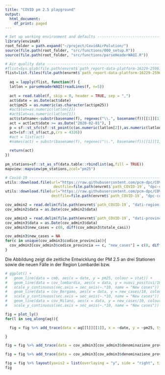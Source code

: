 ```yaml
---
title: "COVID pm 2.5 playground"
output:
  html_document:
    df_print: paged
---
```


```r
# Set up working environment and defaults --------------------------------------
library(envimaR)
root_folder = path.expand("~/project/CovidAirPolution/")
source(file.path(root_folder, "src/functions/000_setup.R"))
source(file.path(root_folder, "src/functions/parseHeaderWAQI.R"))

# Air quality data -------------------------------------------------------------
#flist=Sys.glob(file.path(envrmt$`path_report-data-platform-16229-259611-lombardy`,"*.csv"))
flist=list.files(file.path(envrmt$`path_report-data-platform-16229-259611-lombardy`), pattern = "^.*\\.csv$", full.names = TRUE)
  
  aq = lapply(flist, function(f) {
  latlon = parseHeaderWAQI(readLines(f, n=5))
  
  act = read.table(f, skip = 0, header = TRUE, sep = ",")
  act$date = as.Date(act$date)
  act$pm25 = as.numeric(as.character(act$pm25))
  #act$lon=as.numeric(latlon[2])
  #act$lat=as.numeric(latlon[1])
  act$statname<-substr(basename(f), regexec("\\.", basename(f))[[1]][1]+1, regexec("--", basename(f))[[1]][1]-1)
  act = act[act$date >= as.Date("2020-02-01"), ]
  p = sf::st_sfc(sf::st_point(c(as.numeric(latlon[2]),as.numeric(latlon[1]))))
  act=(sf::st_sf(act,p,crs = 4326))
  #act = list(act)
  #names(act) = substr(basename(f), regexec("\\.", basename(f))[[1]][1]+1, regexec("--", basename(f))[[1]][1]-1)
  
  return(act)
})
     
pm_stations=sf::st_as_sf(data.table::rbindlist(aq,fill = TRUE)) 
mapview::mapview(pm_stations,zcol="pm25")     

# Covid-19 ---------------------------------------------------------------------
utils::download.file(url="https://raw.githubusercontent.com/pcm-dpc/COVID-19/master/dati-province/dpc-covid19-ita-province.csv",
                      destfile=file.path(envrmt$`path_COVID-19`, "dpc-covid19-ita-province.csv"))
utils::download.file(url="https://raw.githubusercontent.com/pcm-dpc/COVID-19/master/dati-regioni/dpc-covid19-ita-regioni.csv",
                     destfile=file.path(envrmt$`path_COVID-19`, "dpc-covid19-ita-regioni.csv"))

cov_admin2 = read.delim(file.path(envrmt$`path_COVID-19`, "dati-regioni/dpc-covid19-ita-regioni.csv"), header = TRUE, sep = ",", dec=".")
cov_admin2$data = as.Date(cov_admin2$data)

cov_admin3 = read.delim(file.path(envrmt$`path_COVID-19`, "dati-province/dpc-covid19-ita-province.csv"), header = TRUE, sep = ",", dec=".")  
cov_admin3$data = as.Date(cov_admin3$data)
cov_admin3$new_cases = c(0, diff(cov_admin3$totale_casi))

cov_admin3$new_cases = NA
for(c in unique(cov_admin3$codice_provincia)){
  cov_admin3[cov_admin3$codice_provincia == c, "new_cases"] = c(0, diff(cov_admin3[cov_admin3$codice_provincia == c, "totale_casi"]))
}

```


Die Abbildung zeigt die zeitliche Entwicklung der PM 2.5 an drei Stationen sowie die neuen Fälle in der Region Lombardei bzw. 

```r
# ggplot() + 
#   geom_line(data = cmb, aes(x = date, y = pm25, colour = stat)) + 
#   geom_line(data = cov_lombardia, aes(x = data, y = nuovi_positivi/10)) + 
#   scale_y_continuous(sec.axis = sec_axis(~.*10, name = "New cases")) +
#   geom_line(data = cov_Bergamo, aes(x = data, y = new_cases/10, colour = "Covid Bergamo")) + 
#   scale_y_continuous(sec.axis = sec_axis(~.*10, name = "New cases")) +
#   geom_line(data = cov_Milano, aes(x = data, y = new_cases/10, colour = "Covid Milano")) + 
#   scale_y_continuous(sec.axis = sec_axis(~.*10, name = "New cases"))

fig = plot_ly() 
for(l in seq_along(aq)){

  fig = fig %>% add_trace(data = aq[[l]][[1]], x = ~date, y = ~pm25, type = 'scatter', name = paste("pm 2.5", names(aq[1])), mode = 'lines+markers')

}

fig = fig %>% add_trace(data = cov_admin3[cov_admin3$denominazione_provincia == "Bergamo",], x = ~data, y = ~new_cases, yaxis = "y2", name = "New cases Bergamo", mode = 'lines+markers')

fig = fig %>% add_trace(data = cov_admin3[cov_admin3$denominazione_provincia == "Milano",], x = ~data, y = ~new_cases, yaxis = "y2", name = "New cases Milano", mode = 'lines+markers')

fig = fig %>% layout(yaxis2 = list(overlaying = "y", side = "right", title = "new cases"))
fig
```

